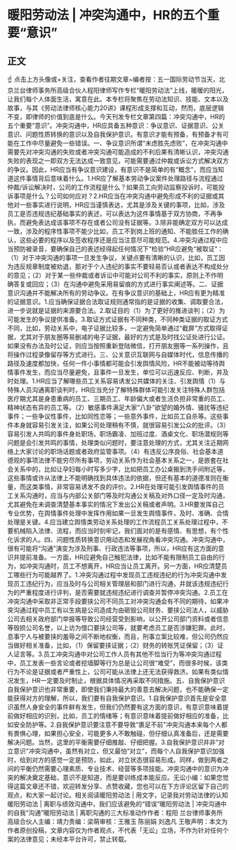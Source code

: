 # 暖阳劳动法 | 冲突沟通中，HR的五个重要“意识”
## 正文
☝ 点击上方头像或+关注，查看作者往期文章~编者按：五一国际劳动节当天，北京兰台律师事务所高级合伙人程阳律师写作专栏“暖阳劳动法”上线，暖暖的阳光，让我们每个人体面生活，寓意在此。本专栏将聚焦在劳动法知识、技能、文本以及故事，与其《劳动法律师核心能力20讲》课程形成支撑和互动，然而，底层逻辑不变，即律师的价值到底是什么。今天刊发专栏文章第四篇：冲突沟通中，HR的五个重要“意识”。冲突沟通中，HR应具备五种意识：争议意识、证据意识、公关意识、问题性质转换的意识以及自我保护意识。有意识才能有预备，有预备才有可能在工作中尽量避免一些错误。一、争议意识所谓“未虑胜先虑败”，在冲突沟通中需要先对冲突沟通的失败或者冲突沟通可能造成的不利后果有清晰认识，冲突沟通失败的表现之一即双方无法达成一致意见，可能需要通过仲裁或诉讼方式解决双方的争议。因此，HR应当有争议意识建设，有意识不是简单的有“概念”，而应当知道这件事情背后意味着什么。1.HR应了解基本劳动争议案件处理路径与流程通过仲裁/诉讼解决时，公司的工作流程是什么？如果员工向劳动监察投诉时，可能投诉事项是什么？公司如何应对？2.HR应当在冲突沟通中避免形成不利的证据或其他对一些事实进行说明，HR应当谨慎表达，尤其是涉及关键的事项，比如，涉及员工是否违规违纪基础事实的表述，可以表达为这件事情基于双方协商，不再争执，而避免表达成该事项不存在或者公司没有证据等。3.除非能确定双方可以达成一致，涉及的程序性事项不能少比如，员工不到岗上班的通知、不能胜任工作的确认，这些必要的程序以及签收程序还是应当注意尽可能规范。4.冲突沟通过程中应当预防被录音，要确保自己的表述经得起任何情况下“检验”HR应避免“被取证”：（1）对于冲突沟通的事项一旦发生争议，关键点要有清晰的认识，比如，员工因为违反规章制度被劝退，那对于个人违纪的事实不要轻易否认或者表达不构成处分的意见；（2）对于某一些仲裁或者诉讼中可能对公司不利的事实，原则上不作明确答复或回应；（3）在沟通中避免采用易留痕的方式进行事实阐述等。二、证据意识沟通并不能解决所有的劳动争议。在有争议意识的基础上，HR应有更为精准的证据意识。1.应当确保证据合法取证规则通常指的是证据的收集、调取要合法，进一步说就是证据的来源要合法。2.取证目的（1）为了更好的推进谈判；（2）为可能发生的争议提供准备。3.取证方式证据有不同种类，不同种类证据的取证方式不同，比如，劳动关系中，电子证据比较多，一定避免简单通过“截屏”方式取得证据，尤其对于朋友圈等易删减的电子证据，最好的方式是及时找公证处进行公证。如果没有办法及时公证，则应当按照重新登陆微信，打开朋友圈等一系列操作，且将操作过程录像留存等方式进行。三、公关意识互联网与自媒体时代，信息传播的路径及速度都加快，任何一件小事情都可能会引发舆情风险，HR不能被动等待舆情事件发生，而应当尽量避免，且事件一旦发生，单位可以迅速反应、判断，并及时处理。1.HR应当了解哪些员工关系容易诱发公共媒体的关注、引发舆情（1）与特殊人员沟通离职谈判时，HR应当充分了解特殊群体可能引发关注特殊人群包括医疗期尤其是身患重病的员工、三期员工、年龄偏大或者生活负担非常重的员工、精神状态有异的员工等。（2）敏感事件满足大家“八卦”欲望的婚外情、骚扰等违纪事件；一些争议性事件，比如同性恋等；一些意外事件，比如员工自杀等。这些事件本身就容易引发关注，如果公司处理稍有不慎，就很容易引发公众的批评。（3）容易引发人共鸣的事件身处职场，职场霸凌、加班过度、酒桌文化、职场潜规则等问题是会引发共鸣的事情，处理类似问题时，要注意处理的方式，尤其关注近期网络上大家讨论的职场话题或者政府监管事项。（4）有违反公序良俗、社会基本道德观的事项法律不能穷尽所有事项，劳动关系作为社会基本关系之一，是嵌套在社会关系中的，比如让孕妇每小时写多少字，比如把员工办公桌搬到洗手间附近等，这些事情或许从法律上不能明确找到具体违法的依据，但还有基本的道德准则在衡量，而这类事情，非常容易诱发不良的评价。2.HR在处理可能引发舆情事件的员工关系沟通时，应当与内部公关部门等及时沟通公关稿及对外口径一定及时沟通，尤其避免在未调查清楚基本事实的情况下发出公关稿或者声明。3.HR要发挥自己专业优势，在舆情事件处理中发挥作用如果一旦发生舆情事件，及时、准确、合情处理是关键。4.应当建立舆情类劳动关系处理的工作流程员工关系处理过程中，不要机械陷入法律、流程，而应当时刻牢记，我们面对的是有感情、有思想，有个性化诉求的人。四、问题性质转换意识用动态和发展视角看冲突沟通。冲突沟通中，很有可能将“沟通”演变为涉及刑事、行政违法等事项，所以，HR应有这方面的意识并提前准备。一方面，HR应避免自己触犯法律，比如不能有限制员工自由的行为，如冲突沟通时，员工不想离开，HR应当让员工离开。另一方面，HR应清楚员工哪些行为可能越界了。1.冲突沟通过程中发现员工违规违纪的行为冲突沟通中发现员工违纪行为，应当及时与公司相关管理层和部门进行沟通，并就该违规违纪行为的严重程度进行评判，是否需要就违规违纪进行调查并暂停冲突沟通。2.员工在冲突沟通中采取非正常手段要挟公司不同员工对冲突沟通会有不同的期待，如果冲突沟通过程中员工有以生病是公司造成为由砸毁公司财务、要挟公司法人，以威胁公司去相关政府部门举报等导致公司经营受到影响，以公开公司部门资料或者信息等毁损公司名誉，以上访为借口要挟公司等，就要考虑员工是否涉嫌犯罪。此时，息事宁人与被要挟的羞辱之间不断地权衡，而且，刑事立案比较难，但公司仍然应当做好相关准备，比如，（1）保留要挟证据；（2）财务的转账凭证保留；（3）证人证言等。3.员工冲突沟通中对公司工作人员有其他不恰当行为等冲突沟通过程中，员工发表一些言论或者挖墙脚等行为总是让公司很“难受”，而很多时候，该类行为不论是证据或者严重性上，公司可能从法律上还无法获得救济。如果有类似情况发生，HR一定要及时制止，根据具体情况再采取不同措施。五、自我保护意识自我保护意识也非常重要，即使我们秉持最大的善意去解决问题，也不能确保一定能获得对方的理解，所以，我们要有自我保护意识。1.自我保护意识首先是安全意识虽然人身安全的事件鲜有发生，但我们仍然要有这方面的意识，有意识意味着提前做好相应的识别，比如，员工的情绪等；有意识意味着提前做好相应的准备，比如安全防护等。2.自我保护意识要注意不要导致“裹足不前”冲突沟通本来每个人都有畏惧心理，如果担心安全，可能更多人不敢触碰，但仔细认真准备后，还是需要解决问题。当然，这里的平衡需要仔细推敲、仔细把握。3.自我保护意识并非“对立意识”冲突沟通中，虽然有对立，但又最怕“对立”，而每个人自我保护意识加强时，给到对方的感觉一定是预防，如此，对立状态很容易形成。同样，做到两者之间的平衡仍然需要心理素质、专业技术、经营等多项技能。冲突沟通中的意识为冲突的解决奠定基础，意识不是知道，而是要训练成本能反应。无讼小编：如果您觉得这篇文章还不错，欢迎转发分享、点赞收藏，您也可以在下方评论区留下自己的观点，和大家一起讨论。相关阅读暖阳劳动法 | 用文字，记录我对劳动法律的认知暖阳劳动法 | 离职与绩效沟通中，我们应该避免的“错误”暖阳劳动法 | 冲突沟通中的自我“沟通”暖阳劳动法 | 离职沟通的三大标准动作作者：程阳 兰台律师事务所高级合伙人主编：靖力责编：梁萌审核：王雅玉 陈丽娟 刘逸凡 王敬声明：本文为作者原创投稿，文章内容仅为作者观点，不代表「无讼」立场，不作为针对任何个案的法律意见；未经本平台许可，禁止转载。